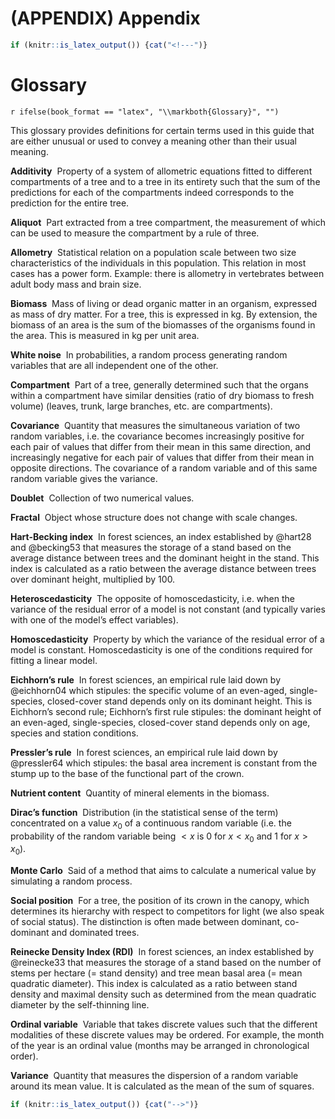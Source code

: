 

# (APPENDIX) Appendix {-}

<!-- +++++++++++++++++++++++++++++++++++++++++++++++++++ -->
<!-- HIDE THIS SECTION FOR PDF (see tex_before_body.tex) -->
<!-- +++++++++++++++++++++++++++++++++++++++++++++++++++ -->

```r
if (knitr::is_latex_output()) {cat("<!---")}
```

# Glossary {-}
`r ifelse(book_format == "latex", "\\markboth{Glossary}", "")`

This glossary provides definitions for certain terms used in this guide that are either unusual or used to convey a meaning other than their usual meaning.

**Additivity**\ \ Property of a system of allometric equations fitted to different compartments of a tree and to a tree in its entirety such that the sum of the predictions for each of the compartments indeed corresponds to the prediction for the entire tree.

**Aliquot**\ \ Part extracted from a tree compartment, the measurement of which can be used to measure the compartment by a rule of three.

**Allometry**\ \ Statistical relation on a population scale between two size characteristics of the individuals in this population. This relation in most cases has a power form. Example: there is allometry in vertebrates between adult body mass and brain size.

**Biomass**\ \ Mass of living or dead organic matter in an organism, expressed as mass of dry matter. For a tree, this is expressed in kg. By extension, the biomass of an area is the sum of the biomasses of the organisms found in the area. This is measured in kg per unit area.

**White noise**\ \ In probabilities, a random process generating random variables that are all independent one of the other.

**Compartment**\ \ Part of a tree, generally determined such that the organs within a compartment have similar densities (ratio of dry biomass to fresh volume) (leaves, trunk, large branches, etc. are compartments).

**Covariance**\ \ Quantity that measures the simultaneous variation of two random variables, i.e. the covariance becomes increasingly positive for each pair of values that differ from their mean in this same direction, and increasingly negative for each pair of values that differ from their mean in opposite directions. The covariance of a random variable and of this same random variable gives the variance.

**Doublet**\ \ Collection of two numerical values.

**Fractal**\ \ Object whose structure does not change with scale changes.

**Hart-Becking index**\ \ In forest sciences, an index established by @hart28 and @becking53 that measures the storage of a stand based on the average distance between trees and the dominant height in the stand. This index is calculated as a ratio between the average distance between trees over dominant height, multiplied by 100.

**Heteroscedasticity**\ \ The opposite of homoscedasticity, i.e. when the variance of the residual error of a model is not constant (and typically varies with one of the model's effect variables).

**Homoscedasticity**\ \ Property by which the variance of the residual error of a model is constant. Homoscedasticity is one of the conditions required for fitting a linear model.

**Eichhorn's rule**\ \ In forest sciences, an empirical rule laid down by @eichhorn04 which stipules: the specific volume of an even-aged, single-species, closed-cover stand depends only on its dominant height. This is Eichhorn's second rule; Eichhorn's first rule stipules: the dominant height of an even-aged, single-species, closed-cover stand depends only on age, species and station conditions.

**Pressler's rule**\ \ In forest sciences, an empirical rule laid down by @pressler64 which stipules: the basal area increment is constant from the stump up to the base of the functional part of the crown.

**Nutrient content**\ \ Quantity of mineral elements in the biomass.

**Dirac's function**\ \ Distribution (in the statistical sense of the term) concentrated on a value $x_0$ of a continuous random variable (i.e. the probability of the random variable being $<x$ is 0 for $x<x_0$ and 1 for $x>x_0$).

**Monte Carlo**\ \ Said of a method that aims to calculate a numerical value by simulating a random process.

**Social position**\ \ For a tree, the position of its crown in the canopy, which determines its hierarchy with respect to competitors for light (we also speak of social status). The distinction is often made between dominant, co-dominant and dominated trees.

**Reinecke Density Index (RDI)**\ \ In forest sciences, an index established by @reinecke33 that measures the storage of a stand based on the number of stems per hectare (= stand density) and tree mean basal area (= mean quadratic diameter). This index is calculated as a ratio between stand density and maximal density such as determined from the mean quadratic diameter by the self-thinning line.

**Ordinal variable**\ \ Variable that takes discrete values such that the different modalities of these discrete values may be ordered. For example, the month of the year is an ordinal value (months may be arranged in chronological order).

**Variance**\ \ Quantity that measures the dispersion of a random variable around its mean value. It is calculated as the mean of the sum of squares.


```r
if (knitr::is_latex_output()) {cat("-->")}
```

<!-- +++++++++++++++++++++++++++++++++++++++++++++++++++ -->
<!--\ \ \ \ \ \    END SECTION HIDING FOR PDF\ \ \ \ \ \ -->
<!-- +++++++++++++++++++++++++++++++++++++++++++++++++++ -->


